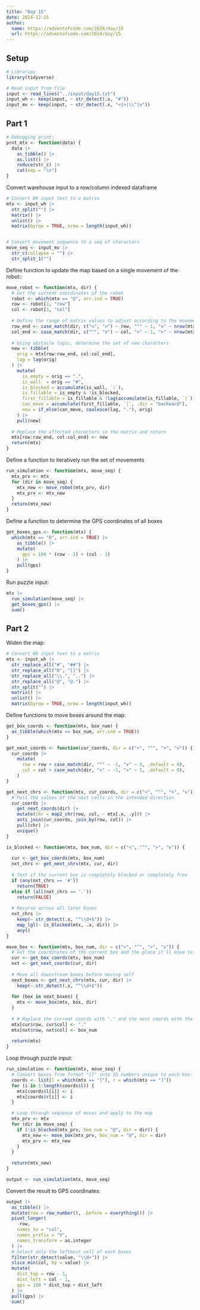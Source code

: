 ```yaml
---
title: "Day 15"
date: 2024-12-15
author:
  name: https://adventofcode.com/2024/day/15
  url: https://adventofcode.com/2024/day/15
---
```


## Setup

```r
# Libraries
library(tidyverse)

# Read input from file
input <- read_lines("../input/day15.txt")
input_wh <- keep(input, ~ str_detect(.x, "#"))
input_mv <- keep(input, ~ str_detect(.x, "<|>|\\^|v"))
```

## Part 1

```r

# Debugging print:
prnt_mtx <- function(data) {
  data |> 
    as_tibble() |>
    as.list() |> 
    reduce(str_c) |> 
    cat(sep = "\n")
}

```

Convert warehouse input to a row/column indexed dataframe

```r

# Convert WH input text to a matrix
mtx <- input_wh |>
  str_split("") |> 
  matrix() |> 
  unlist() |> 
  matrix(byrow = TRUE, nrow = length(input_wh))


# Convert movement sequence to a seq of characters
move_seq <- input_mv |> 
  str_c(collapse = "") |> 
  str_split_1("")

```

Define function to update the map based on a single movement of the robot::

```r

move_robot <- function(mtx, dir) {
  # Get the current coordinates of the robot
  robot <- which(mtx == "@", arr.ind = TRUE)
  row <- robot[1, "row"]
  col <- robot[1, "col"]
  
  # Define the range of matrix values to adjust according to the movement dir
  row_end <- case_match(dir, c("<", ">") ~ row, "^" ~ 1, "v" ~ nrow(mtx))
  col_end <- case_match(dir, c("^", "v") ~ col, "<" ~ 1, ">" ~ nrow(mtx))
  
  # Using obstacle logic, determine the set of new characters
  new <- tibble(
    orig = mtx[row:row_end, col:col_end],
    lag = lag(orig)
  ) |> 
    mutate(
      is_empty = orig == ".",
      is_wall  = orig == "#",
      is_blocked = accumulate(is_wall, `|`),
      is_fillable = is_empty & !is_blocked,
      first_fillable = is_fillable & !lag(accumulate(is_fillable, `|`)),
      can_move = accumulate(first_fillable, `|`, .dir = "backward"),
      new = if_else(can_move, coalesce(lag, "."), orig)
    ) |> 
    pull(new)
  
  # Replace the affected characters in the matrix and return
  mtx[row:row_end, col:col_end] <- new
  return(mtx)
}


```

Define a function to iteratively run the set of movements

```r

run_simulation <- function(mtx, move_seq) {
  mtx_prv <- mtx
  for (dir in move_seq) {
    mtx_new <- move_robot(mtx_prv, dir)
    mtx_prv <- mtx_new
  }
  return(mtx_new)
}

```

Define a function to determine the GPS coordinates of all boxes

```r

get_boxes_gps <- function(mtx) {
  which(mtx == "O", arr.ind = TRUE) |> 
    as_tibble() |> 
    mutate(
      gps = 100 * (row - 1) + (col - 1)
    ) |> 
    pull(gps)
}

```

Run puzzle input:

```r
mtx |> 
  run_simulation(move_seq) |> 
  get_boxes_gps() |>
  sum()
```

## Part 2

Widen the map:

```r
# Convert WH input text to a matrix
mtx <- input_wh |> 
  str_replace_all("#", "##") |> 
  str_replace_all("O", "[]") |> 
  str_replace_all("\\.", "..") |> 
  str_replace_all("@", "@.") |>
  str_split("") |> 
  matrix() |> 
  unlist() |> 
  matrix(byrow = TRUE, nrow = length(input_wh))
```

Define functions to move boxes around the map:

```r

get_box_coords <- function(mtx, box_num) {
  as_tibble(which(mtx == box_num, arr.ind = TRUE))
}

get_next_coords <- function(cur_coords, dir = c("<", "^", ">", "v")) {
  cur_coords |>
    mutate(
      row = row + case_match(dir, "^" ~ -1, "v" ~ 1, .default = 0),
      col = col + case_match(dir, "<" ~ -1, ">" ~ 1, .default = 0),
    )
}

get_next_chrs <- function(mtx, cur_coords, dir = c("<", "^", ">", "v")) {
  # Pull the values of the next cells in the intended direction
  cur_coords |>
    get_next_coords(dir) |> 
    mutate(chr = map2_chr(row, col, ~ mtx[.x, .y])) |> 
    anti_join(cur_coords, join_by(row, col)) |> 
    pull(chr) |> 
    unique()
}

is_blocked <- function(mtx, box_num, dir = c("<", "^", ">", "v")) {
  
  cur <- get_box_coords(mtx, box_num)
  nxt_chrs <- get_next_chrs(mtx, cur, dir)
  
  # Test if the current box is completely blocked or completely free
  if (any(nxt_chrs == '#')) 
    return(TRUE)
  else if (all(nxt_chrs == '.')) 
    return(FALSE)
  
  # Recurse across all later boxes 
  nxt_chrs |> 
    keep(~ str_detect(.x, "^\\d+$")) |> 
    map_lgl(~ is_blocked(mtx, .x, dir)) |> 
    any()
}

move_box <- function(mtx, box_num, dir = c("<", "^", ">", "v")) {
  # Get the coordinates of the current box and the place it'll move to
  cur <- get_box_coords(mtx, box_num)
  nxt <- get_next_coords(cur, dir)
  
  # Move all downstream boxes before moving self
  next_boxes <- get_next_chrs(mtx, cur, dir) |> 
    keep(~ str_detect(.x, "^\\d+$"))
  
  for (box in next_boxes) {
    mtx <- move_box(mtx, box, dir)
  }
  
  # # Replace the current coords with "." and the next coords with the box
  mtx[cur$row, cur$col] <- "."
  mtx[nxt$row, nxt$col] <- box_num
  
  return(mtx)
}

```

Loop through puzzle input:

```r

run_simulation <- function(mtx, move_seq) {
  # Convert boxes from format "[]" into ID numbers unique to each box:
  coords <- list(l = which(mtx == "["), r = which(mtx == "]"))
  for (i in 1:length(coords$l)) {
    mtx[coords$l[i]] <- i
    mtx[coords$r[i]] <- i
  }

  # Loop through sequence of moves and apply to the map
  mtx_prv <- mtx
  for (dir in move_seq) {
    if (!is_blocked(mtx_prv, box_num = "@", dir = dir)) {
      mtx_new <- move_box(mtx_prv, box_num = "@", dir = dir)
      mtx_prv <- mtx_new
    } 
  }
  
  return(mtx_new)
}

output <- run_simulation(mtx, move_seq)
```

Convert the result to GPS coordinates:

```r

output |> 
  as_tibble() |> 
  mutate(row = row_number(), .before = everything()) |> 
  pivot_longer(
    -row, 
    names_to = "col", 
    names_prefix = "V", 
    names_transform = as.integer
  ) |> 
  # Select only the leftmost cell of each boxes
  filter(str_detect(value, "\\d+")) |> 
  slice_min(col, by = value) |> 
  mutate(
    dist_top = row - 1,
    dist_left = col - 1,
    gps = 100 * dist_top + dist_left
  ) |> 
  pull(gps) |> 
  sum()

```


